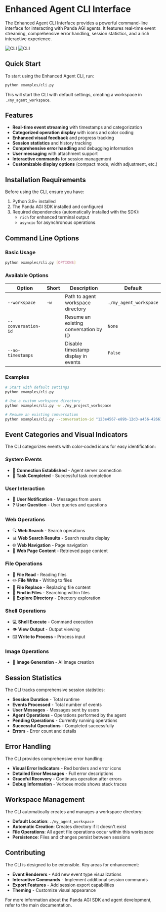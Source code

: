 # Enhanced Agent CLI Interface

The Enhanced Agent CLI Interface provides a powerful command-line interface for interacting with Panda AGI agents. It features real-time event streaming, comprehensive error handling, session statistics, and a rich interactive experience.

<img
  className="block dark:hidden"
  src="/images/cli.png"
  alt="CLI"
/>
<img
  className="hidden dark:block"
  src="/images/cli.png"
  alt="CLI"
/>

## Quick Start

To start using the Enhanced Agent CLI, run:

```bash
python examples/cli.py
```

This will start the CLI with default settings, creating a workspace in `./my_agent_workspace`.

## Features

- **Real-time event streaming** with timestamps and categorization
- **Categorized operation display** with icons and color coding
- **Enhanced visual feedback** and progress tracking
- **Session statistics** and history tracking
- **Comprehensive error handling** and debugging information
- **User messaging** with attachment support
- **Interactive commands** for session management
- **Customizable display options** (compact mode, width adjustment, etc.)

## Installation Requirements

Before using the CLI, ensure you have:

1. Python 3.9+ installed
2. The Panda AGI SDK installed and configured
3. Required dependencies (automatically installed with the SDK):
   - `rich` for enhanced terminal output
   - `asyncio` for asynchronous operations

## Command Line Options

### Basic Usage

```bash
python examples/cli.py [OPTIONS]
```

### Available Options

| Option | Short | Description | Default |
|--------|-------|-------------|---------|
| `--workspace` | `-w` | Path to agent workspace directory | `./my_agent_workspace` |
| `--conversation-id` | | Resume an existing conversation by ID | `None` |
| `--no-timestamps` | | Disable timestamp display in events | `False` |

### Examples

```bash
# Start with default settings
python examples/cli.py

# Use a custom workspace directory
python examples/cli.py -w ./my_project_workspace

# Resume an existing conversation
python examples/cli.py --conversation-id "123e4567-e89b-12d3-a456-426614174000"
```

## Event Categories and Visual Indicators

The CLI categorizes events with color-coded icons for easy identification:

### System Events
- 🔗 **Connection Established** - Agent server connection
- 🎯 **Task Completed** - Successful task completion

### User Interaction
- 💬 **User Notification** - Messages from users
- ❓ **User Question** - User queries and questions

### Web Operations
- 🔍 **Web Search** - Search operations
- 📊 **Web Search Results** - Search results display
- 🌐 **Web Navigation** - Page navigation
- 📄 **Web Page Content** - Retrieved page content

### File Operations
- 📖 **File Read** - Reading files
- ✏️ **File Write** - Writing to files
- 🔄 **File Replace** - Replacing file content
- 🔎 **Find in Files** - Searching within files
- 📂 **Explore Directory** - Directory exploration

### Shell Operations
- 💻 **Shell Execute** - Command execution
- 👁️ **View Output** - Output viewing
- ⌨️ **Write to Process** - Process input

### Image Operations
- 🎨 **Image Generation** - AI image creation

## Session Statistics

The CLI tracks comprehensive session statistics:

- **Session Duration** - Total runtime
- **Events Processed** - Total number of events
- **User Messages** - Messages sent by users
- **Agent Operations** - Operations performed by the agent
- **Pending Operations** - Currently running operations
- **Successful Operations** - Completed successfully
- **Errors** - Error count and details

## Error Handling

The CLI provides comprehensive error handling:

- **Visual Error Indicators** - Red borders and error icons
- **Detailed Error Messages** - Full error descriptions
- **Graceful Recovery** - Continues operation after errors
- **Debug Information** - Verbose mode shows stack traces

## Workspace Management

The CLI automatically creates and manages a workspace directory:

- **Default Location**: `./my_agent_workspace`
- **Automatic Creation**: Creates directory if it doesn't exist
- **File Operations**: All agent file operations occur within this workspace
- **Persistence**: Files and changes persist between sessions



## Contributing

The CLI is designed to be extensible. Key areas for enhancement:

- **Event Renderers** - Add new event type visualizations
- **Interactive Commands** - Implement additional session commands
- **Export Features** - Add session export capabilities
- **Theming** - Customize visual appearance

For more information about the Panda AGI SDK and agent development, refer to the main documentation.
